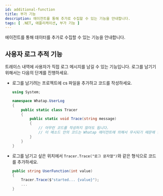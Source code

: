 ```yaml
---
id: additional-function
title: 부가 기능
description: 에이전트를 통해 추가로 수집할 수 있는 기능을 안내합니다.
tags: [ .NET, 애플리케이션, 부가 기능 ]
---
```


에이전트를 통해 데이터를 추가로 수집할 수 있는 기능을 안내합니다.

## 사용자 로그 추적 기능

트레이스 내역에 사용자가 직접 로그 메시지를 남길 수 있는 기능입니다. 로그를 남기기 위해서는 다음의 단계를 진행하세요.

* 로그를 남기려는 프로젝트에 cs 파일을 추가하고 코드를 작성하세요.

  ```csharp
  using System;

  namespace Whatap.UserLog
  {
      public static class Tracer
      {
          public static void Trace(string message)
          {
              // 아무런 코드를 작성하지 않아도 됩니다.
              // 이 메소드 안의 코드는 Whatap 에이전트에 의해서 무시되기 때문에 실행되지 않습니다.
          }
      }
  }
  ```

* 로그를 남기고 싶은 위치에서 `Tracer.Trace("로그 문자열")`와 같은 형식으로 코드를 추가하세요.

  ```csharp
  public string UserFunction(int value)
  {
      Tracer.Trace($"started... {value}");
      ...
  }
  ```